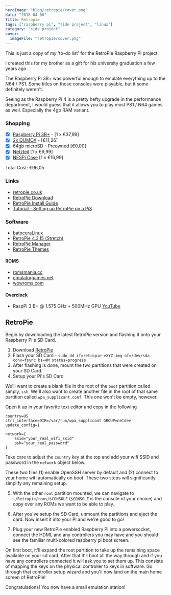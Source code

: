 ```yaml
---
heroImage: "blog/retropie/cover.png"
date: "2018-04-06"
title: Retropie
tags: ["raspberry pi", "side project", "linux"]
category: "side project"
cover:
  imageFile: "retropie/cover.png"
---
```


This is just a copy of my 'to-do list' for the RetroPie Raspberry Pi project.

I created this for my brother as a gift for his university graduation a few years ago.

The Raspberry Pi 3B+ was powerful enough to emulate everything up to the N64 / PS1. Some titles on those consoles were playable, but it some definitely weren't.

Seeing as the Raspberry Pi 4 is a pretty hefty upgrade in the performance department, I would guess that it allows you to play most PS1 / N64 games as well. Especially the 4gb RAM variant.

### Shopping

- [x] [Raspberry Pi 3B+](https://www.conrad.de/de/raspberry-pi-3-model-b-1-gb-ohne-betriebssystem-1668026.html) - [1 x €37,99]
- [x] [2x QUMOX](https://www.amazon.de/gp/product/B00PL271Y0/ref=oh_aui_detailpage_o01_s00?ie=UTF8&psc=1) - [€11,26]
- [x] 64gb microSD - Preowned [€0,00]
- [x] [Netzteil](https://www.conrad.de/de/raspberry-pi-netzteil-schwarz-sp-5c-raspberry-pi-3-b-micro-usb-5-vdc-2500-ma-1462834.html) [1 x €9,99]
- [x] [NESPi Case](https://www.amazon.de/gp/product/B076BJBLZD/ref=oh_aui_detailpage_o00_s00?ie=UTF8&psc=1) [1 x €16,99]

Total Cost: €96,05

### Links

- [retropie.co.uk](http://retropie.co.uk)
- [RetroPie Download](https://retropie.org.uk/download/)
- [RetroPie Install Guide](https://retropie.org.uk/docs/First-Installation/)
- [Tutorial - Setting up RetroPie on a Pi3](https://youtube.com/watch?v=xvYX_7iRRI0)

### Software

- [batoceraLinux](https://batocera-linux.xorhub.com/)
- [RetroPie 4.3.15 (Stretch)](https://retropie.org.uk/forum/topic/16307/retropie-4-3-15-stretch-images-for-testing)
- [RetroPie Manager](https://github.com/botolo78/RetroPie-Manager)
- [RetroPie Themes](https://github.com/RetroPie/RetroPie-Setup/wiki/themes)

#### ROMS

- [romsmania.cc](https://romsmania.cc)
- [emulatorgames.net](https://emulatorgames.net)
- [wowroms.com](https://wowroms.com)

#### Overclock

- RaspPi 3 B+ @ 1.575 GHz + 500MHz GPU [YouTube](https://youtube.com/watch?v=aT0OX8TXRCM)

## RetroPie

Begin by downloading the latest RetroPie version and flashing it onto your Raspberry Pi's SD Card.

1. Download [RetroPie](https://retropie.org.uk/download/)
2. Flash your SD Card - `sudo dd if=retropie-vXYZ.img of=/dev/sda conv=fsync bs=4M status=progress`
3. After flashing is done, mount the two partitions that were created on your SD Card.
4. Setup your Pi's SD Card

We'll want to create a blank file in the root of the `boot` partition called simply, `ssh`. We'll also want to create another file in the root of that same partition called `wpa_supplicant.conf`. This one won't be empty, however.

Open it up in your favorite text editor and copy in the following

```
country=US
ctrl_interface=DIR=/var/run/wpa_supplicant GROUP=netdev
update_config=1

network={
    ssid="your_real_wifi_ssid"
    psk="your_real_password"
}
```

Take care to adjust the `country` key at the top and add your wifi SSID and password in the `network` object below.

These two files (1) enable OpenSSH server by default and (2) connect to your home wifi automatically on boot. These two steps will significantly simplify any remaining setup.

5. With the other `root` partition mounted, we can navigate to `~/Retropie/roms/$CONSOLE` (`$CONSOLE` is the console of your choice) and copy over any ROMs we want to be able to play.

6. After you've setup the SD Card, unmount the partitions and eject the card. Now insert it into your Pi and we're good to go!
7. Plug your new RetroPie enabled Raspberry Pi into a powersocket, connect the HDMI, and any controllers you may have and you should see the familiar multi-colored raspberry pi boot screen.

On first boot, it'll expand the root partition to take up the remaining space available on your sd card. After that it'll boot all the way through and if you have any controllers connected it will ask you to set them up. This consists of mapping the keys on the physical controller to keys in software. Go through that controller setup wizard and you'll now land on the main home screen of RetroPie!

Congratulations! You now have a small emulation station!
